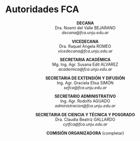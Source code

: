 # Autoridades FCA

:::{.authorities style="text-align: center; font-size: 0.9em;"}

**DECANA**  
Dra. Noemí del Valle BEJARANO  
*decana@fca.unju.edu.ar*  

**VICEDECANA**  
Dra. Raquel Ángela ROMEO  
*vicedecana@fca.unju.edu.ar*  

**SECRETARIA ACADÉMICA**  
Mg. Ing. Agr. Susana Edit ALVAREZ  
*academica@fca.unju.edu.ar*  

**SECRETARIA DE EXTENSIÓN Y DIFUSIÓN**  
Ing. Agr. Graciela Elisa SIMÓN  
*sefca@fca.unju.edu.ar*  

**SECRETARIO ADMINISTRATIVO**  
Ing. Agr. Rodolfo AGUADO  
*administracion@fca.unju.edu.ar*  

**SECRETARIA DE CIENCIA Y TÉCNICA Y POSGRADO**  
Dra. Claudia Beatriz GALLARDO  
*cytfca@fca.unju.edu.ar*  

**COMISIÓN ORGANIZADORA**
(completar)

:::
